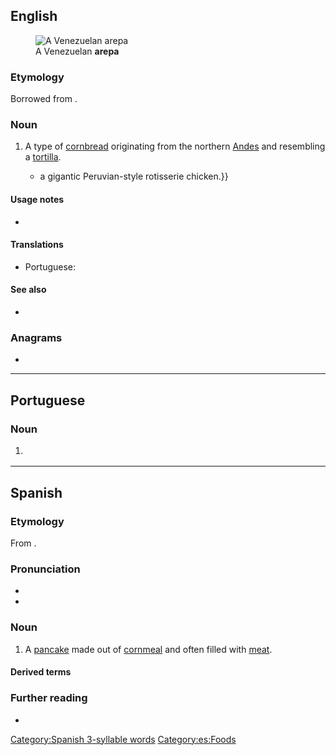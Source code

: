 ==English==
[[File:Arepa_asada.JPG|thumb|A Venezuelan '''arepa''']]

===Etymology===
Borrowed from {{bor|en|es|arepa}}.

===Noun===
{{en-noun}}

# A type of [[cornbread]] originating from the northern [[Andes]] and resembling a [[tortilla]].
#* {{quote-journal|en|2009|January 25|Kris Ensminger|On the Cheap|New York Times|url=http://www.nytimes.com/2009/01/25/nyregion/thecity/25rest.html
|passage=The menu darts among Latin American cuisines like '''arepas''', empanadas (a duo) and {{...|Luz’s most popular dish,}} a gigantic Peruvian-style rotisserie chicken.}}

====Usage notes====
* {{U:en:foreignism|Spanish}}

====Translations====
{{trans-top|type of corn bread from the northern Andes}}
* Portuguese: {{t+|pt|arepa|f}}
{{trans-mid}}
{{trans-bottom}}

====See also====
* {{pedialite}}

===Anagrams===
* {{anagrams|en|a=aaepr|ARPA-E}}

----

==Portuguese==

===Noun===
{{pt-noun|f}}

# {{l|en|arepa}} {{gloss|type of corn bread from the northern Andes}}

{{topics|pt|Breads}}

----

==Spanish==

===Etymology===
From {{bor|es|cuo|erepa||corn}}.

===Pronunciation===
* {{es-IPA}}
* {{audio|es|Es-arepa.ogg|Audio}}

===Noun===
{{es-noun|f}}

# A [[pancake]] made out of [[cornmeal]] and often filled with [[meat]].

====Derived terms====
{{col3|es
|arepa de choclo
|arepita}}

===Further reading===
* {{R:DRAE}}

[[Category:Spanish 3-syllable words]]
[[Category:es:Foods]]